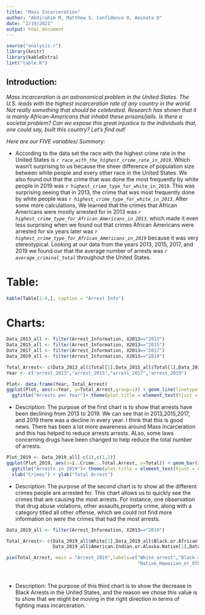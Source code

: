 ```yaml
---
title: "Mass Incarceration"
author: "Abdirahim M, Matthew S, Confidence O, Aminata D"
date: "2/19/2021"
output: html_document
---
```


```r
source("analysis.r")
library(knitr)
library(kableExtra)
lint("table.R")
```

## Introduction:

*Mass incarceration is an astronomical problem in the United States. The U.S. leads with the highest incarceration rate of any country in the world. Not really something that should be celebrated. Research has shown that it is mainly African-Americans that inhabit these prisons/jails. Is there a societal problem? Can we expose this great injustice to the individuals that, one could say, built this country? Let’s find out!*


*Here are our FIVE variables/ Summary:*

-  According to the data set the race with the highest crime rate in the United States is *`r race_with_the_highest_crime_rate_in_2019`*. Which wasn't surprising to us because the sheer difference of population size between white people and every other race in the United States. We also found out that the crime that was done the most frequently by white people in 2019 was `r highest_crime_type_for_white_in_2019`. This was surprising seeing that in 2013, the crime that was most frequently done by white people was *`r highest_crime_type_for_white_in_2013`*. After some more calculations, We learned that the crimes that  African Americans were mostly arrested for in 2013 was *`r highest_crime_type_for_African_Americans_in_2013`*, which made it even less surprising when we found out that crimes African Americans were arrested for six years later was *`r highest_crime_type_for_African_Americans_in_2019`* because it was very stereotypical. Looking at our data from the years 2013, 2015, 2017, and 2019 we found our that the average number of arrests was *`r average_criminal_total`* throughout the United States.





# Table:

```r
kable(Table[1:4,], caption = "Arrest Info")
```

# Charts:

```r
Data_2013_all <- filter(Arrest_Information, X2013=="2013")
Data_2015_all <- filter(Arrest_Information, X2013=="2015")
Data_2017_all <- filter(Arrest_Information, X2013=="2017")
Data_2019_all <- filter(Arrest_Information, X2013=="2019")

Total_Arrest<- c(Data_2013_all$Total[1],Data_2015_all$Total[1],Data_2017_all$Total[1],Data_2019_all$Total[1])
Year <- c("arrest_2013","arrest_2015","arrest_2017","arrest_2019")

Plot<- data.frame(Year, Total_Arrest)
ggplot(Plot, aes(x=Year, y=Total_Arrest,group=1)) + geom_line(linetype = "dashed",color = "red")+geom_point()+
  ggtitle("Arrests per Year")+ theme(plot.title = element_text(hjust = 0.5))

```

- Description: The purpose of the first chart is to show that arrests have been declining from 2013 to 2019. We can see that in 2013,2015,2017, and 2019 there was a decline in every year. I think that this is good news. There has been a lot more awareness around Mass incarceration and this has helped to reduce arrests arrests. ALso, some laws concerning drugs have been changed to help reduce the total number of arrests. 



```r

Plot_2019 <- Data_2019_all[-c(1),c(1,2)]
ggplot(Plot_2019, aes(x=ï..Crime...Total.Arrest, y=Total)) + geom_bar(stat="identity")+
  ggtitle("Arrests in 2019")+ theme(plot.title = element_text(hjust = 0.5))+ theme(axis.text.x = element_text(angle = 90, vjust = 0.5, hjust=1)) +
  xlab("Crimes") + ylab("Total Arrest")

```

- Description: The purpose of the second chart is to show all the different crimes people are arrested for. This chart allows us to quickly see the crimes that are causing the most arrests. For instance, one observation that drug abuse violations, other assaults,property crime, along with a category titled all other offense, which we could not find more information on were the crimes that had the most arrests.  



```r

Data_2019_all <- filter(Arrest_Information, X2013=="2019")

Total_Arrest<- c(Data_2019_all$White[1],Data_2019_all$Black.or.African.American[1],Data_2019_all$Asian[1],
                 Data_2019_all$American.Indian.or.Alaska.Native[1],Data_2019_all$Native.Hawaiian.or.Other.Pacific.Islander[1])

pie(Total_Arrest, main = "Arrest_2019",labels=c("White_arrest","Black_arrest","Asian_arrest","America_Indian_Alaska_Native_Arrest",
                                                "Native_Hawaiian_or_Other_Pacific_Islander_arrest"), radius = 1)




```

- Description: The purpose of this third chart is to show the decrease in Black Arrests in the United States, and the reason we chose this value is to show that we might be moving in the right direction in terms of fighting mass incarceration. 
